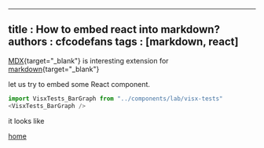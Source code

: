 
---
title : How to embed react into markdown?
authors : cfcodefans
tags : [markdown, react]
---

[MDX](https://mdxjs.com/){target="_blank"} is interesting extension for [markdown](https://github.com/adam-p/markdown-here/wiki/Markdown-Cheatsheet){target="_blank"}
<!--more-->

let us try to embed some React component.

```javascript
import VisxTests_BarGraph from "../components/lab/visx-tests"
<VisxTests_BarGraph />
```
it looks like

<div>
    <a as="/" href="/">home</a>
    <Head>
        <meta about="testing"/>
    </Head>
</div>